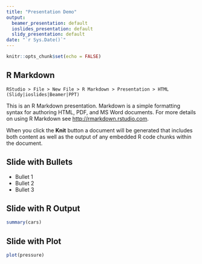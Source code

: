 ```yaml
---
title: "Presentation Demo"
output:
  beamer_presentation: default
  ioslides_presentation: default
  slidy_presentation: default
date: "`r Sys.Date()`"
---
```


```r
knitr::opts_chunk$set(echo = FALSE)
```

## R Markdown

`RStudio > File > New File > R Markdown > Presentation > HTML (Slidy|ioslides|Beamer|PPT)`

This is an R Markdown presentation. Markdown is a simple formatting syntax for authoring HTML, PDF, and MS Word documents. For more details on using R Markdown see <http://rmarkdown.rstudio.com>.

When you click the **Knit** button a document will be generated that includes both content as well as the output of any embedded R code chunks within the document.

## Slide with Bullets

- Bullet 1
- Bullet 2
- Bullet 3

## Slide with R Output

```r
summary(cars)
```

## Slide with Plot

```r
plot(pressure)
```

